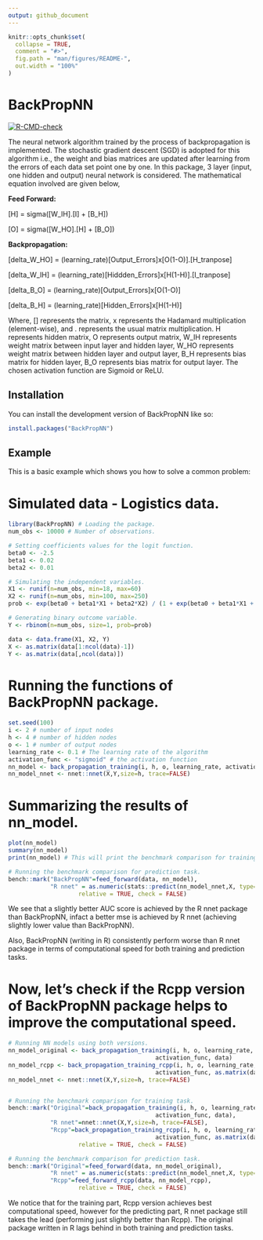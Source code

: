 ```yaml
---
output: github_document
---
```


<!-- README.md is generated from README.Rmd. Please edit that file -->

```r
knitr::opts_chunk$set(
  collapse = TRUE,
  comment = "#>",
  fig.path = "man/figures/README-",
  out.width = "100%"
)
```

# BackPropNN

<!-- badges: start -->

[![R-CMD-check](https://github.com/SinghRavin/BackPropNN/actions/workflows/R-CMD-check.yaml/badge.svg)](https://github.com/SinghRavin/BackPropNN/actions/workflows/R-CMD-check.yaml)

<!-- badges: end -->

The neural network algorithm trained by the process of backpropagation is implemented. The stochastic gradient descent (SGD) is adopted for this algorithm i.e., the weight and bias matrices are updated after learning from the errors of each data set point one by one. In this package, 3 layer (input, one hidden and output) neural network is considered. The mathematical equation involved are given below,

**Feed Forward:**

[H] = sigma([W_IH].[I] + [B_H])

[O] = sigma([W_HO].[H] + [B_O])

**Backpropagation:**

[delta_W\_HO] = (learning_rate)[Output_Errors]x[O(1-O)].[H_tranpose]

[delta_W\_IH] = (learning_rate)[Hiddden_Errors]x[H(1-H)].[I_tranpose]

[delta_B\_O] = (learning_rate)[Output_Errors]x[O(1-O)]

[delta_B\_H] = (learning_rate)[Hidden_Errors]x[H(1-H)]

Where, [] represents the matrix, x represents the Hadamard multiplication (element-wise), and . represents the usual matrix multiplication. H represents hidden matrix, O represents output matrix, W_IH represents weight matrix between input layer and hidden layer, W_HO represents weight matrix between hidden layer and output layer, B_H represents bias matrix for hidden layer, B_O represents bias matrix for output layer. The chosen activation function are Sigmoid or ReLU.

## Installation

You can install the development version of BackPropNN like so:

``` r
install.packages("BackPropNN")
```

## Example

This is a basic example which shows you how to solve a common problem:

# Simulated data - Logistics data.

```r
library(BackPropNN) # Loading the package.
num_obs <- 10000 # Number of observations.

# Setting coefficients values for the logit function.
beta0 <- -2.5
beta1 <- 0.02
beta2 <- 0.01

# Simulating the independent variables.
X1 <- runif(n=num_obs, min=18, max=60)
X2 <- runif(n=num_obs, min=100, max=250)
prob <- exp(beta0 + beta1*X1 + beta2*X2) / (1 + exp(beta0 + beta1*X1 + beta2*X2))

# Generating binary outcome variable.
Y <- rbinom(n=num_obs, size=1, prob=prob)

data <- data.frame(X1, X2, Y)
X <- as.matrix(data[1:ncol(data)-1])
Y <- as.matrix(data[,ncol(data)])
```

# Running the functions of BackPropNN package.

```r
set.seed(100)
i <- 2 # number of input nodes
h <- 4 # number of hidden nodes
o <- 1 # number of output nodes
learning_rate <- 0.1 # The learning rate of the algorithm
activation_func <- "sigmoid" # the activation function
nn_model <- back_propagation_training(i, h, o, learning_rate, activation_func, data)
nn_model_nnet <- nnet::nnet(X,Y,size=h, trace=FALSE)
```

# Summarizing the results of nn_model.

```r
plot(nn_model)
summary(nn_model)
print(nn_model) # This will print the benchmark comparison for training part.

# Running the benchmark comparison for prediction task.
bench::mark("BackPropNN"=feed_forward(data, nn_model),
            "R nnet" = as.numeric(stats::predict(nn_model_nnet,X, type="raw")),
                    relative = TRUE, check = FALSE)
```

We see that a slightly better AUC score is achieved by the R nnet package than BackPropNN, infact a better mse is achieved by R nnet (achieving slightly lower value than BackPropNN).

Also, BackPropNN (writing in R) consistently perform worse than R nnet package in terms of computational speed for both training and prediction tasks. 

# Now, let's check if the Rcpp version of BackPropNN package helps to improve the computational speed.

```r
# Running NN models using both versions.
nn_model_original <- back_propagation_training(i, h, o, learning_rate,
                                          activation_func, data)
nn_model_rcpp <- back_propagation_training_rcpp(i, h, o, learning_rate,
                                          activation_func, as.matrix(data))
nn_model_nnet <- nnet::nnet(X,Y,size=h, trace=FALSE)


# Running the benchmark comparison for training task.
bench::mark("Original"=back_propagation_training(i, h, o, learning_rate,
                                          activation_func, data),
            "R nnet"=nnet::nnet(X,Y,size=h, trace=FALSE),
            "Rcpp"=back_propagation_training_rcpp(i, h, o, learning_rate,
                                          activation_func, as.matrix(data)),
                    relative = TRUE, check = FALSE)

# Running the benchmark comparison for prediction task.
bench::mark("Original"=feed_forward(data, nn_model_original),
            "R nnet" = as.numeric(stats::predict(nn_model_nnet,X, type="raw")),
            "Rcpp"=feed_forward_rcpp(data, nn_model_rcpp),
                    relative = TRUE, check = FALSE)
```

We notice that for the training part, Rcpp version achieves best computational speed, however for the predicting part, R nnet package still takes the lead (performing just slightly better than Rcpp). The original package written in R lags behind in both training and prediction tasks.
